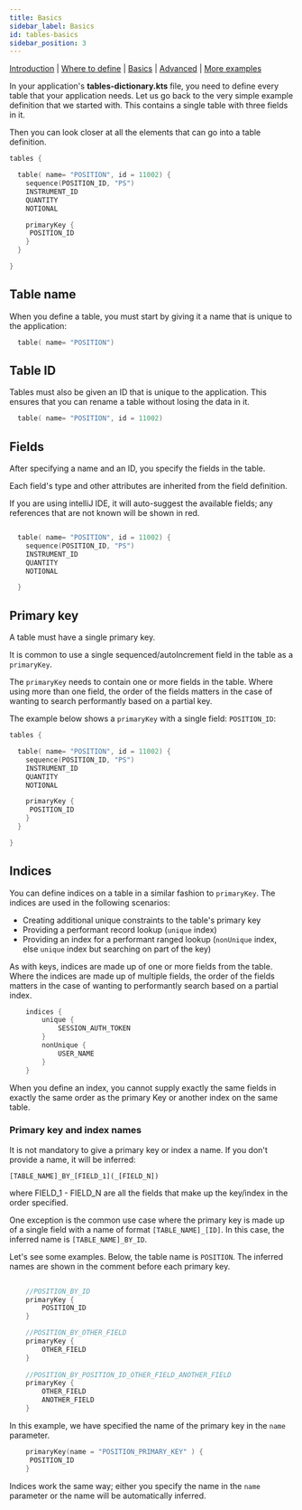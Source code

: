 ```yaml
---
title: Basics
sidebar_label: Basics
id: tables-basics
sidebar_position: 3
---
```





[Introduction](/creating-applications/defining-your-application/data-model/tables/tables/)  | [Where to define](/creating-applications/defining-your-application/data-model/tables/tables-define/) | [Basics](/creating-applications/defining-your-application/data-model/tables/tables-basics/) |  [Advanced](/creating-applications/defining-your-application/data-model/tables/tables-advanced/) | [More examples](/creating-applications/defining-your-application/data-model/tables/tables-examples/) 



In your application's **tables-dictionary.kts** file, you need to define every table that your application needs. Let us go back to the very simple example definition that we started with. This contains a single table with three fields in it.

Then you can look closer at all the elements that can go into a table definition.

```kotlin
tables {

  table( name= "POSITION", id = 11002) {
    sequence(POSITION_ID, "PS")
    INSTRUMENT_ID
    QUANTITY
    NOTIONAL

    primaryKey {
     POSITION_ID
    }
  }

}
```



## Table name

When you define a table, you must start by giving it a name that is unique to the application: 


```kotlin
  table( name= "POSITION")
```

## Table ID

Tables must also be given an ID that is unique to the application. This ensures that you can rename a table without losing the data in it.
 
```kotlin
  table( name= "POSITION", id = 11002)
```

## Fields
After specifying a name and an ID, you specify the fields in the table. 

Each field's type and other attributes are inherited from the field definition.

If you are using intelliJ IDE, it will auto-suggest the available fields; any references that are not known will be shown in red.


```kotlin

  table( name= "POSITION", id = 11002) {
    sequence(POSITION_ID, "PS")
    INSTRUMENT_ID
    QUANTITY
    NOTIONAL

  }

```

## Primary key

A table must have a single primary key.

It is common to use a single sequenced/autoIncrement field in the table as a `primaryKey`.

The `primaryKey` needs to contain one or more fields in the table. Where using more than one field, the order of the fields matters in the case of wanting to search performantly based on a partial key.

The example below shows a `primaryKey` with a single field: `POSITION_ID`:

```kotlin
tables {

  table( name= "POSITION", id = 11002) {
    sequence(POSITION_ID, "PS")
    INSTRUMENT_ID
    QUANTITY
    NOTIONAL

    primaryKey {
     POSITION_ID
    }
  }

}
```

## Indices

You can define indices on a table in a similar fashion to `primaryKey`. The indices are used in the following scenarios:

- Creating additional unique constraints to the table's primary key
- Providing a performant record lookup (`unique` index)
- Providing an index for a performant ranged lookup (`nonUnique` index, else `unique` index but searching on part of the key)

As with keys, indices are made up of one or more fields from the table. Where the indices are made up of multiple fields, the order of the fields matters in the case of wanting to performantly search based on a partial index.

```kotlin
    indices {
        unique {
            SESSION_AUTH_TOKEN
        }
        nonUnique {
            USER_NAME
        }
    }
```

When you define an index, you cannot supply exactly the same fields in exactly the same order as the primary Key or another index on the same table.

### Primary key and index names

It is not mandatory to give a primary key or index a name. If you don't provide a name, it will be inferred:

 `[TABLE_NAME]_BY_[FIELD_1](_[FIELD_N])`
 
 where FIELD_1 - FIELD_N are all the fields that make up the key/index in the order specified.

One exception is the common use case where the primary key is made up of a single field with a name of format `[TABLE_NAME]_[ID]`. In this case, the inferred name is `[TABLE_NAME]_BY_ID`.


Let's see some examples. Below, the table name is `POSITION`. The inferred names are shown in the comment before each primary key.


```kotlin
    
    //POSITION_BY_ID
    primaryKey { 
        POSITION_ID
    }

    //POSITION_BY_OTHER_FIELD
    primaryKey { 
        OTHER_FIELD
    }
    
    //POSITION_BY_POSITION_ID_OTHER_FIELD_ANOTHER_FIELD
    primaryKey { 
        OTHER_FIELD
        ANOTHER_FIELD
    }
```

In this example, we have specified the name of the primary key in the `name` parameter.

```kotlin
    primaryKey(name = "POSITION_PRIMARY_KEY" ) {
     POSITION_ID
    }
```

Indices work the same way; either you specify the name in the `name` parameter or the name will be automatically inferred.


